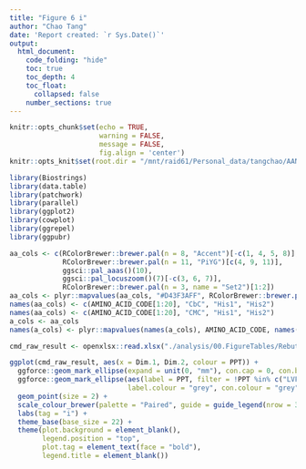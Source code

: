 ```yaml
---
title: "Figure 6 i"
author: "Chao Tang"
date: 'Report created: `r Sys.Date()`'
output: 
  html_document: 
    code_folding: "hide"
    toc: true
    toc_depth: 4
    toc_float: 
      collapsed: false
    number_sections: true
---
```


```r
knitr::opts_chunk$set(echo = TRUE, 
                      warning = FALSE, 
                      message = FALSE, 
                      fig.align = 'center')
knitr::opts_knit$set(root.dir = "/mnt/raid61/Personal_data/tangchao/AANanopore")
```

```r
library(Biostrings)
library(data.table)
library(patchwork)
library(parallel)
library(ggplot2)
library(cowplot)
library(ggrepel)
library(ggpubr)
```

```r
aa_cols <- c(RColorBrewer::brewer.pal(n = 8, "Accent")[-c(1, 4, 5, 8)], 
             RColorBrewer::brewer.pal(n = 11, "PiYG")[c(4, 9, 11)], 
             ggsci::pal_aaas()(10), 
             ggsci::pal_locuszoom()(7)[-c(3, 6, 7)], 
             RColorBrewer::brewer.pal(n = 3, name = "Set2")[1:2])
aa_cols <- plyr::mapvalues(aa_cols, "#D43F3AFF", RColorBrewer::brewer.pal(n = 8, name = "BrBG")[1])
names(aa_cols) <- c(AMINO_ACID_CODE[1:20], "CbC", "His1", "His2")
names(aa_cols) <- c(AMINO_ACID_CODE[1:20], "CMC", "His1", "His2")
a_cols <- aa_cols
names(a_cols) <- plyr::mapvalues(names(a_cols), AMINO_ACID_CODE, names(AMINO_ACID_CODE))
```

```r
cmd_raw_result <- openxlsx::read.xlsx("./analysis/00.FigureTables/Rebuttal/Nov12/Figures/Data/Fig6I.xlsx")
```

```r
ggplot(cmd_raw_result, aes(x = Dim.1, Dim.2, colour = PPT)) + 
  ggforce::geom_mark_ellipse(expand = unit(0, "mm"), con.cap = 0, con.border = "none", con.type = "straight") + 
  ggforce::geom_mark_ellipse(aes(label = PPT, filter = !PPT %in% c("LVFFA", "LVFFAG", "LVFFAK")), expand = unit(0, "line"), 
                             label.colour = "grey", con.colour = "grey", con.cap = 0, con.border = "none", con.type = "straight") + 
  geom_point(size = 2) + 
  scale_colour_brewer(palette = "Paired", guide = guide_legend(nrow = 3)) + 
  labs(tag = "i") + 
  theme_base(base_size = 22) + 
  theme(plot.background = element_blank(), 
        legend.position = "top",
        plot.tag = element_text(face = "bold"), 
        legend.title = element_blank())
```
